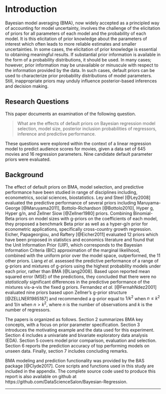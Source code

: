 # Introduction
Bayesian model averaging (BMA), now widely accepted as a principled way of accounting for model uncertainty, involves the challenge of the elicitation of priors for all parameters of each model and the probability of each model. It is this elicitation of prior knowledge about the parameters of interest which often leads to more reliable estimates and smaller uncertainties. In some cases, the elicitation of prior knowledge is essential to obtaining meaningful results. If substantial prior information is available in the form of a probability distributions, it should be used. In many cases; however, prior information may be unavailable or minuscule with respect to the information provided by the data. In such cases, default priors can be used to characterize prior probability distributions of model parameters. Still, inappropriate priors may unduly influence posterior-based inferences and decision making. 

## Research Questions
This paper documents an examination of the following question.

> What are the effects of default priors on Bayesian regression model selection, model size, posterior inclusion probabilities of regressors, inference and predictive performance.

These questions were explored within the context of a linear regression model to predict audience scores for movies, given a data set of 645 movies and 16 regression parameters. Nine candidate default parameter priors were evaluated.  

## Background
The effect of default priors on BMA, model selection, and predictive performance have been studied in range of disciplines including, econometrics, social sciences, biostatistics. Ley and Steel [@Ley2008] evaluated the predictive performance of several priors including Maruyama-George [@Maruyama2011], Bottolo-Richardson [@Bottolo2010], Hyper g, Hyper g/n, and Zellner Siow [@Zellner1980] priors. Combining Binomial-Beta priors on model sizes with g-priors on the coefficients of each model, they proposed a benchmark Beta prior as well as a hyper-g/n prior for econometric applications, specifically cross-country growth regression. Eicher, Papageorgiou, and Raftery [@Eicher2011] evaluated 12 priors which have been proposed in statistics and economics literature and found that the Unit Information Prior (UIP), which corresponds to the Bayesian Information Criteria (BIC) approximation of the marginal likelihood, combined with the uniform prior over the model space, outperformed, the 11 other priors. Liang *et al.* assessed the predictive performance of a range of g-priors and mixtures of g-priors using the highest probability models under each prior, rather than BMA [@Liang2008]. Based upon reported mean squared error (MSE) of the predictions, they concluded that there were no *statistically* significant differences in the predictive performance of the mixtures vis-a-vis the fixed g priors. Fernandez *et al.* [@FernahNdez2001] evaluated nine priors based upon Zellner's g-prior structure [@ZELLNER1985187] and recommended a g-prior equal to $1/k^2$ when $n\leq k^2$ and $1/n$ when $n > k^2$, where $n$ is the number of observations and $k$ is the number of regressors. 

The papers is organized as follows. Section 2 summarizes BMA key concepts, with a focus on prior parameter specification. Section 3 introduces the motivating example and the data used for this experiment. Section 4 includes a univariate and bivariate exploratory data analysis (EDA). Section 5 covers model prior comparison, evaluation and selection. Section 6 reports the prediction accuracy of top performing models on unseen data. Finally, section 7 includes concluding remarks. 

BMA modeling and prediction functionality was provided by the BAS package [@Clyde2017]. Core scripts and functions used in this study are included in the appendix. The complete source code used to produce this report is also available on github at https://github.com/DataScienceSalon/Bayesian-Regression. 


* * *
